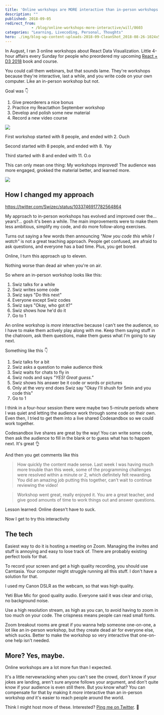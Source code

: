```yaml
---
title: 'Online workshops are MORE interactive than in-person workshops'
description: ""
published: 2018-09-05
redirect_from: 
            - /blog/online-workshops-more-interactive/will/8603
categories: "Learning, Livecoding, Personal, Thoughts"
hero: ./img/blog-wp-content-uploads-2018-09-CleanShot_2018-08-26-1024x576.png
---
```

In August, I ran 3 online workshops about React Data Visualization. Little 4-hour affairs every Sunday for people who preordered my upcoming [React + D3 2018](https://gumroad.com/l/pMtnZ) book and course.



You could call them webinars, but that sounds lame. They&#x27;re workshops because they&#x27;re interactive, last a while, and you write code on your own computer. Like an in-person workshop but not.



Goal was 👇



1. Give preorderers a nice bonus
2. Practice my Reactathon September workshop
3. Develop and polish some new material
4. Record a new video course



![](./img/blog-wp-content-uploads-2018-09-CleanShot_2018-08-26-1024x576.png)



First workshop started with 8 people, and ended with 2. Ouch



Second started with 8 people, and ended with 8. Yay



Third started with 8 and ended with 11. O.o



This can only mean one thing: My workshops improved! The audience was more engaged, grokked the material better, and learned more.



![](./img/blog-wp-content-uploads-2018-09-success-kid.png)



## How I changed my approach



https://twitter.com/Swizec/status/1033746917782564864



My approach to in-person workshops has evolved and improved over the… years?… gosh it&#x27;s been a while. The main improvements were to make them less ambitious, simplify my code, and do more follow-along exercises.



Turns out saying a few words then announcing _&quot;Now you code this while I watch&quot;_ is not a great teaching approach. People get confused, are afraid to ask questions, and everyone has a bad time. Plus, you get bored.



Online, I turn this approach up to eleven.



Nothing worse than dead air when you&#x27;re on air.



So where an in-person workshop looks like this:



1. Swiz talks for a while
2. Swiz writes some code
3. Swiz says &quot;Do this next&quot;
4. Everyone except Swiz codes
5. Swiz says &quot;Okay, who got it?&quot;
6. Swiz shows how he&#x27;d do it
7. Go to 1



An online workshop is _more_ interactive because I can&#x27;t see the audience, so I have to make them actively play along with me. Keep them saying stuff in the chatroom, ask them questions, make them guess what I&#x27;m going to say next.



Something like this 👇



1. Swiz talks for a bit
2. Swiz asks a question to make audience think
3. Swiz waits for chats to fly in
4. Swiz nods and says _&quot;YES! Great guess.&quot;_
5. Swiz shows his answer be it code or words or pictures
6. Only at the very end does Swiz say &quot;Okay I&#x27;ll shush for 5min and you code this&quot;
7. Go to 1



I think in a four-hour session there were maybe two 5-minute periods where I was quiet and letting the audience work through some code on their own. Even then, I tried to get them into a live shared Codesandbox so we could work together.



Codesandbox live shares are great by the way! You can write some code, then ask the audience to fill in the blank or to guess what has to happen next. It&#x27;s great 👌



And then you get comments like this



> How quickly the content made sense. Last week I was having much more trouble than this week, some of the programming challenges were resolved within a minute or 2, which definitely felt rewarding. You did an amazing job putting this together, can&#x27;t wait to continue reviewing the video!



> Workshop went great, really enjoyed it. You are a great teacher, and give good amounts of time to work things out and answer questions.



Lesson learned: Online doesn&#x27;t have to suck.



Now I get to try this interactivity



## The tech



Easiest way to do it is hosting a meeting on Zoom. Managing the invites and stuff is annoying and easy to lose track of. There are probably existing perfect tools for that.



To record your screen and get a high quality recording, you should use Camtasia. Your computer might struggle running all this stuff. I don&#x27;t have a solution for that.



I used my Canon DSLR as the webcam, so that was high quality.



Yeti Blue Mic for good quality audio. Everyone said it was clear and crisp, no background noise.



Use a high resolution stream, as high as you can, to avoid having to zoom in too much on your code. The crispness means people can read small fonts.



Zoom breakout rooms are great if you wanna help someone one-on-one, a lot like an in-person workshop, but they create dead air for everyone else, which sucks. Better to make the workshop so very interactive that one-on-one help isn&#x27;t needed.



## More? Yes, maybe.



Online workshops are a lot more fun than I expected.



It&#x27;s a little nervewracking when you can&#x27;t see the crowd, don&#x27;t know if your jokes are landing, aren&#x27;t sure anyone follows your argument, and don&#x27;t quite know if your audience is even still there. But you know what? You can compensate for that by making it _more_ interactive than an in-person workshop _and_ it&#x27;s easier to reach people around the world.



Think I might host more of these. Interested? [Ping me on Twitter](http://twitter.com/swizec). 🤙